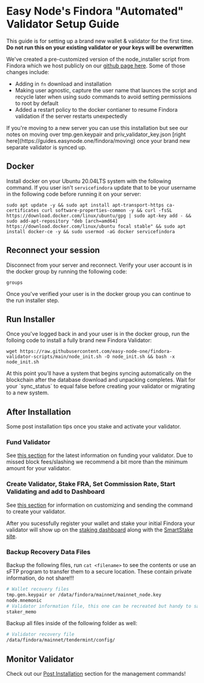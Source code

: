 
# Easy Node's Findora "Automated" Validator Setup Guide
This guide is for setting up a brand new wallet & validator for the first time. **Do not run this on your existing validator or your keys will be overwritten**  

We've created a pre-customized version of the node_installer script from Findora which we host publicly on our [github page here](https://github.com/easy-node-one/findora-validator-scripts). Some of those changes include:
- Adding in `fn` download and installation
- Making user agnostic, capture the user name that launces the script and recycle later when using sudo commands to avoid setting permissions to root by default
- Added a restart policy to the docker contianer to resume Findora validation if the server restarts unexpectedly

<Callout type="warning" emoji="⚠️">
If you're moving to a new server you can use this installation but see our notes on moving over tmp.gen.keypair and priv_validator_key.json [right here](https://guides.easynode.one/findora/moving) once your brand new separate validator is synced up.
</Callout>

## Docker
Install docker on your Ubuntu 20.04LTS system with the following command. If you user isn't `servicefindora` update that to be your username in the following code before running it on your server:
```text
sudo apt update -y && sudo apt install apt-transport-https ca-certificates curl software-properties-common -y && curl -fsSL https://download.docker.com/linux/ubuntu/gpg | sudo apt-key add - && sudo add-apt-repository "deb [arch=amd64] https://download.docker.com/linux/ubuntu focal stable" && sudo apt install docker-ce -y && sudo usermod -aG docker servicefindora
```

## Reconnect your session
Disconnect from your server and reconnect. Verify your user account is in the docker group by running the following code:
```text
groups
```

Once you've verified your user is in the docker group you can continue to the run installer step.

## Run Installer
Once you've logged back in and your user is in the docker group, run the folloing code to install a fully brand new Findora Validator:
```text
wget https://raw.githubusercontent.com/easy-node-one/findora-validator-scripts/main/node_init.sh -O node_init.sh && bash -x node_init.sh
```

<Callout type="warning" emoji="⚠️">
At this point you'll have a system that begins syncing automatically on the blockchain after the database download and unpacking completes. Wait for your `sync_status` to equal false before creating your validator or migrating to a new system.  
</Callout>

## After Installation
Some post installation tips once you stake and activate your validator.

### Fund Validator
See [this section](https://wiki.findora.org/docs/guides/auto-setup#fund-your-validator) for the latest information on funding your validator. Due to missed block fees/slashing we recommend a bit more than the minimum amount for your validator.

### Create Validator, Stake FRA, Set Commission Rate, Start Validating and add to Dashboard
See [this section](https://wiki.findora.org/docs/guides/auto-setup#stake-initial-fra-and-set-commission-rate) for information on customizing and sending the command to create your validator.

After you sucessfully register your wallet and stake your initial Findora your validator will show up on the [staking dashboard](https://findorascan.io/nodes) along with the [SmartStake site](https://findora.smartstake.io/).

### Backup Recovery Data Files
Backup the following files, run `cat <filename>` to see the contents or use an sFTP program to transfer them to a secure location. These contain private information, do not share!!!

```bash
# Wallet recovery files
tmp.gen.keypair or /data/findora/mainnet/mainnet_node.key
node.mnemonic
# Validator information file, this one can be recreated but handy to save
staker_memo
```

Backup all files inside of the following folder as well:

```bash
# Validator recovery file
/data/findora/mainnet/tendermint/config/
```

## Monitor Validator
Check out our [Post Installation](/findora/post) section for the management commands!